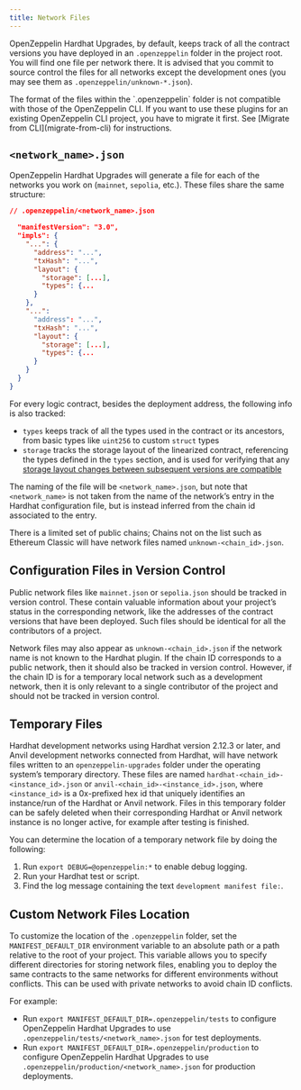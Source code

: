 ```yaml
---
title: Network Files
---
```


OpenZeppelin Hardhat Upgrades, by default, keeps track of all the contract versions you have deployed in an `.openzeppelin` folder in the project root. You will find one file per network there. It is advised that you commit to source control the files for all networks except the development ones (you may see them as `.openzeppelin/unknown-*.json`).

<Callout>
The format of the files within the `.openzeppelin` folder is not compatible with those of the OpenZeppelin CLI. If you want to use these plugins for an existing OpenZeppelin CLI project, you have to migrate it first. See [Migrate from CLI](migrate-from-cli) for instructions.
</Callout>

## `<network_name>.json`

OpenZeppelin Hardhat Upgrades will generate a file for each of the networks you work on (`mainnet`, `sepolia`, etc.). These files share the same structure:

```json
// .openzeppelin/<network_name>.json

  "manifestVersion": "3.0",
  "impls": {
    "...": {
      "address": "...",
      "txHash": "...",
      "layout": {
        "storage": [...],
        "types": {...
      }
    },
    "...":
      "address": "...",
      "txHash": "...",
      "layout": {
        "storage": [...],
        "types": {...
      }
    }
  }
}
```

For every logic contract, besides the deployment address, the following info is also tracked:

* `types` keeps track of all the types used in the contract or its ancestors, from basic types like `uint256` to custom `struct` types
* `storage` tracks the storage layout of the linearized contract, referencing the types defined in the `types` section, and is used for verifying that any [storage layout changes between subsequent versions are compatible](faq#what-does-it-mean-for-an-implementation-to-be-compatible)

The naming of the file will be `<network_name>.json`, but note that `<network_name>` is not taken from the name of the network’s entry in the Hardhat configuration file, but is instead inferred from the chain id associated to the entry.

There is a limited set of public chains; Chains not on the list such as Ethereum Classic will have network files named `unknown-<chain_id>.json`.

## Configuration Files in Version Control

Public network files like `mainnet.json` or `sepolia.json` should be tracked in version control. These contain valuable information about your project’s status in the corresponding network, like the addresses of the contract versions that have been deployed. Such files should be identical for all the contributors of a project.

Network files may also appear as `unknown-<chain_id>.json` if the network name is not known to the Hardhat plugin. If the chain ID corresponds to a public network, then it should also be tracked in version control. However, if the chain ID is for a temporary local network such as a development network, then it is only relevant to a single contributor of the project and should not be tracked in version control.

## Temporary Files

Hardhat development networks using Hardhat version 2.12.3 or later, and Anvil development networks connected from Hardhat, will have network files written to an `openzeppelin-upgrades` folder under the operating system’s temporary directory. These files are named `hardhat-<chain_id>-<instance_id>.json` or `anvil-<chain_id>-<instance_id>.json`, where `<instance_id>` is a 0x-prefixed hex id that uniquely identifies an instance/run of the Hardhat or Anvil network. Files in this temporary folder can be safely deleted when their corresponding Hardhat or Anvil network instance is no longer active, for example after testing is finished.

You can determine the location of a temporary network file by doing the following:

1. Run `export DEBUG=@openzeppelin:*` to enable debug logging.
2. Run your Hardhat test or script.
3. Find the log message containing the text `development manifest file:`.

## Custom Network Files Location

To customize the location of the `.openzeppelin` folder, set the `MANIFEST_DEFAULT_DIR` environment variable to an absolute path or a path relative to the root of your project. This variable allows you to specify different directories for storing network files, enabling you to deploy the same contracts to the same networks for different environments without conflicts. This can be used with private networks to avoid chain ID conflicts.

For example:

* Run `export MANIFEST_DEFAULT_DIR=.openzeppelin/tests` to configure OpenZeppelin Hardhat Upgrades to use `.openzeppelin/tests/<network_name>.json` for test deployments.
* Run `export MANIFEST_DEFAULT_DIR=.openzeppelin/production` to configure OpenZeppelin Hardhat Upgrades to use `.openzeppelin/production/<network_name>.json` for production deployments.

